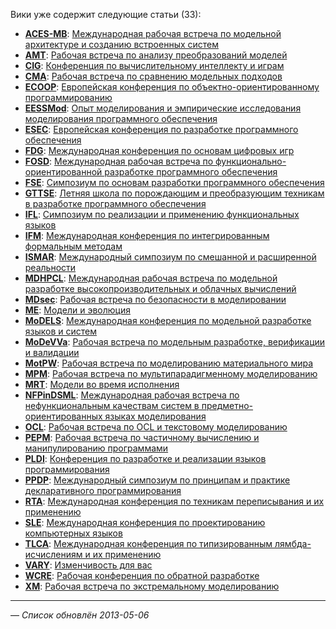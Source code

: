 Вики уже содержит следующие статьи (33):

* '''[[ACES-MB]]''': [[ACES-MB|Международная рабочая встреча по модельной архитектуре и созданию встроенных систем]]
* '''[[AMT]]''': [[AMT|Рабочая встреча по анализу преобразований моделей]]
* '''[[CIG]]''': [[CIG|Конференция по вычислительному интеллекту и играм]]
* '''[[CMA]]''': [[CMA|Рабочая встреча по сравнению модельных подходов]]
* '''[[ECOOP]]''': [[ECOOP|Европейская конференция по объектно-ориентированному программированию]]
* '''[[EESSMod]]''': [[EESSMod|Опыт моделирования и эмпирические исследования моделирования программного обеспечения]]
* '''[[ESEC]]''': [[ESEC|Европейская конференция по разработке программного обеспечения]]
* '''[[FDG]]''': [[FDG|Международная конференция по основам цифровых игр]]
* '''[[FOSD]]''': [[FOSD|Международная рабочая встреча по функционально-ориентированной разработке программного обеспечения]]
* '''[[FSE]]''': [[FSE|Симпозиум по основам разработки программного обеспечения]]
* '''[[GTTSE]]''': [[GTTSE|Летняя школа по порождающим и преобразующим техникам в разработке программного обеспечения]]
* '''[[IFL]]''': [[IFL|Симпозиум по реализации и применению функциональных языков]]
* '''[[IFM]]''': [[IFM|Международная конференция по интегрированным формальным методам]]
* '''[[ISMAR]]''': [[ISMAR|Международный симпозиум по смешанной и расширенной реальности]]
* '''[[MDHPCL]]''': [[MDHPCL|Международная рабочая встреча по модельной разработке высокопроизводительных и облачных вычислений]]
* '''[[MDsec]]''': [[MDsec|Рабочая встреча по безопасности в моделировании]]
* '''[[ME]]''': [[ME|Модели и эволюция]]
* '''[[MoDELS]]''': [[MoDELS|Международная конференция по модельной разработке языков и систем]]
* '''[[MoDeVVa]]''': [[MoDeVVa|Рабочая встреча по модельным разработке, верификации и валидации]]
* '''[[MotPW]]''': [[MotPW|Рабочая встреча по моделированию материального мира]]
* '''[[MPM]]''': [[MPM|Рабочая встреча по мультипарадигменному моделированию]]
* '''[[MRT]]''': [[MRT|Модели во время исполнения]]
* '''[[NFPinDSML]]''': [[NFPinDSML|Международная рабочая встреча по нефункциональным качествам систем в предметно-ориентированных языках моделирования]]
* '''[[OCL]]''': [[OCL|Рабочая встреча по OCL и текстовому моделированию]]
* '''[[PEPM]]''': [[PEPM|Рабочая встреча по частичному вычислению и манипулированию программами]]
* '''[[PLDI]]''': [[PLDI|Конференция по разработке и реализации языков программирования]]
* '''[[PPDP]]''': [[PPDP|Международный симпозиум по принципам и практике декларативного программирования]]
* '''[[RTA]]''': [[RTA|Международная конференция по техникам переписывания и их применению]]
* '''[[SLE]]''': [[SLE|Международная конференция по проектированию компьютерных языков]]
* '''[[TLCA]]''': [[TLCA|Международная конференция по типизированным лямбда-исчислениям и их применению]]
* '''[[VARY]]''': [[VARY|Изменчивость для вас]]
* '''[[WCRE]]''': [[WCRE|Рабочая конференция по обратной разработке]]
* '''[[XM]]''': [[XM|Рабочая встреча по экстремальному моделированию]]

----
— ''Список обновлён 2013-05-06''
